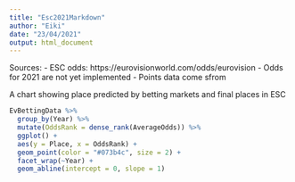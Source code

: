 ```yaml
---
title: "Esc2021Markdown"
author: "Eiki"
date: "23/04/2021"
output: html_document
---
```


Sources:
- ESC odds: https://eurovisionworld.com/odds/eurovision
  - Odds for 2021 are not yet implemented
- Points data come sfrom


A chart showing place predicted by betting markets and final places in ESC
```r
EvBettingData %>%
  group_by(Year) %>%
  mutate(OddsRank = dense_rank(AverageOdds)) %>%
  ggplot() + 
  aes(y = Place, x = OddsRank) + 
  geom_point(color = "#073b4c", size = 2) +
  facet_wrap(~Year) + 
  geom_abline(intercept = 0, slope = 1) 

```

